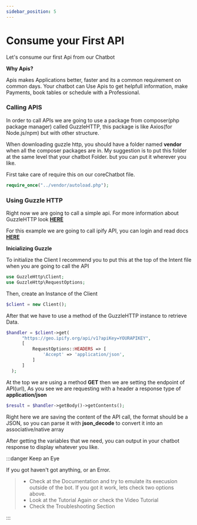 ```yaml
---
sidebar_position: 5
---
```


# Consume your First API

Let's consume our first Api from our Chatbot

**Why Apis?**

Apis makes Applications better, faster and its a common requirement on common days. Your chatbot can Use Apis to get helpfull information, make Payments, book tables or schedule with a Professional.

### Calling APIS

In order to call APIs we are going to use a package from composer(php package manager) called GuzzleHTTP, this package is like Axios(for Node.js/npm) but with other structure.

When downloading guzzle http, you should have a folder named **vendor** when all the composer packages are in. My suggestion is to put this folder at the same level that your chatbot Folder. but you can put it wherever you like.

First take care of require this on our coreChatbot file.

```php
require_once("../vendor/autoload.php");
```

### Using Guzzle HTTP

Right now we are going to call a simple api. For more information about GuzzleHTTP look [**HERE**](https://docs.guzzlephp.org/en/stable/)

For this example we are going to call ipify API, you can login and read docs [**HERE**](https://geo.ipify.org/docs)

**Inicializing Guzzle**

To initialize the Client I recommend you to put this at the top of the Intent file when you are going to call the API

```php
use GuzzleHttp\Client;
use GuzzleHttp\RequestOptions;
```

Then, create an Instance of the Client

```php
$client = new Client();
```

After that we have to use a method of the GuzzleHTTP instance to retrieve Data.

```php
$handler = $client->get(
      "https://geo.ipify.org/api/v1?apiKey=YOURAPIKEY",
      [
          RequestOptions::HEADERS => [
              'Accept' => 'application/json',
          ]
      ]
  );
```

At the top we are using a method **GET** then we are setting the endpoint of API(url), As you see we are requesting with a header a response type of **application/json**

```php
$result = $handler->getBody()->getContents();
```

Right here we are saving the content of the API call, the format should be a JSON, so you can parse it with **json_decode** to convert it into an associative/native array

After getting the variables that we need, you can output in your chatbot response to display whatever you like.

:::danger Keep an Eye

If you got haven't got anything, or an Error.

> - Check at the Documentation and try to emulate its execusion outside of the bot. If you got it work, lets check two options above.
> - Look at the Tutorial Again or check the Video Tutorial
> - Check the Troubleshooting Section

:::
